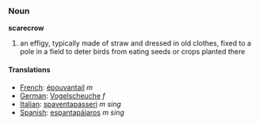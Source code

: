 ===Noun===
'''scarecrow'''

#an effigy, typically made of straw and dressed in old clothes, fixed to a pole in a field to deter birds from eating seeds or crops planted there

====Translations====
*[[French]]: [[épouvantail]] ''m''
*[[German]]: [[Vogelscheuche]] ''f''
*[[Italian]]: [[spaventapasseri]] ''m sing''
*[[Spanish]]: [[espantapájaros]] ''m sing''